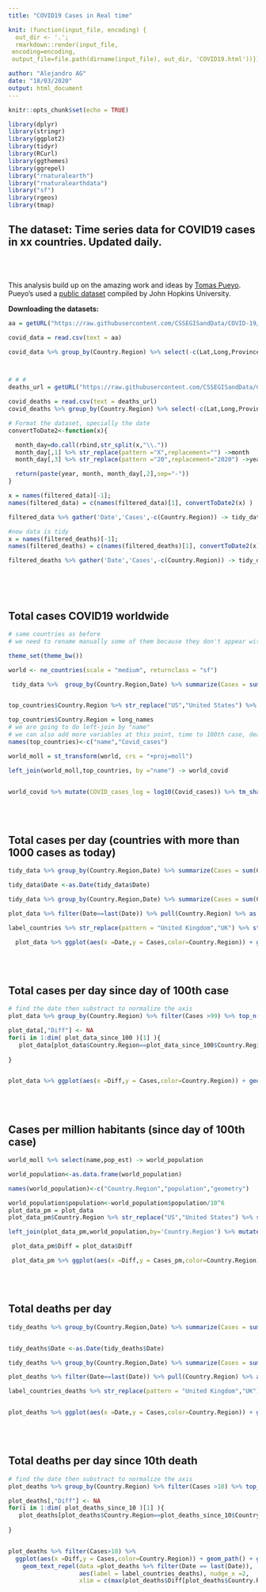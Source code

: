 ```yaml
---
title: "COVID19 Cases in Real time"

knit: (function(input_file, encoding) {
  out_dir <- '.';
  rmarkdown::render(input_file,
 encoding=encoding,
 output_file=file.path(dirname(input_file), out_dir, 'COVID19.html'))})

author: "Alejandro AG"
date: "18/03/2020"
output: html_document
---
```


```r
knitr::opts_chunk$set(echo = TRUE)
```


```r
library(dplyr)
library(stringr)
library(ggplot2)
library(tidyr)
library(RCurl)
library(ggthemes)
library(ggrepel)
library("rnaturalearth")
library("rnaturalearthdata")
library("sf")
library(rgeos)
library(tmap)
```

## The dataset: Time series data for COVID19 cases in xx countries. Updated daily. 

<br><br>

This analysis build up on the amazing work and ideas by  [Tomas Pueyo](https://medium.com/@tomaspueyo/coronavirus-act-today-or-people-will-die-f4d3d9cd99ca). Pueyo's used a [public dataset](https://github.com/CSSEGISandData/COVID-19/blob/master/csse_covid_19_data/csse_covid_19_time_series/time_series_19-covid-Confirmed.csv) compiled by John Hopkins University. 



**Downloading the datasets:**


```r
aa = getURL("https://raw.githubusercontent.com/CSSEGISandData/COVID-19/master/csse_covid_19_data/csse_covid_19_time_series/time_series_19-covid-Confirmed.csv")

covid_data = read.csv(text = aa)

covid_data %>% group_by(Country.Region) %>% select(-c(Lat,Long,Province.State)) -> filtered_data



# # #
deaths_url = getURL("https://raw.githubusercontent.com/CSSEGISandData/COVID-19/master/csse_covid_19_data/csse_covid_19_time_series/time_series_19-covid-Deaths.csv")

covid_deaths = read.csv(text = deaths_url)
covid_deaths %>% group_by(Country.Region) %>% select(-c(Lat,Long,Province.State)) -> filtered_deaths


```


```r
# Format the dataset, specially the date 
convertToDate2<-function(x){     

  month_day=do.call(rbind,str_split(x,"\\."))
  month_day[,1] %>% str_replace(pattern ="X",replacement="") ->month
  month_day[,3] %>% str_replace(pattern ="20",replacement="2020") ->year

  return(paste(year, month, month_day[,2],sep="-"))
}

x = names(filtered_data)[-1];
names(filtered_data) = c(names(filtered_data)[1], convertToDate2(x) )

filtered_data %>% gather('Date','Cases',-c(Country.Region)) -> tidy_data

#now data is tidy 
x = names(filtered_deaths)[-1];
names(filtered_deaths) = c(names(filtered_deaths)[1], convertToDate2(x) )

filtered_deaths %>% gather('Date','Cases',-c(Country.Region)) -> tidy_deaths



```
<br><br>


## Total cases COVID19 worldwide


```r
# same countries as before
# we need to rename manually some of them because they don't appear with the same name as in the data frame

theme_set(theme_bw())

world <- ne_countries(scale = "medium", returnclass = "sf")

 tidy_data %>%  group_by(Country.Region,Date) %>% summarize(Cases = sum(Cases))  %>% group_by(Country.Region) %>% summarize(max = max(Cases)) %>% arrange(desc(max)) %>% select(Country.Region,max) -> top_countries


top_countries$Country.Region %>% str_replace("US","United States") %>% str_replace("Korea, South","Korea") -> long_names

top_countries$Country.Region = long_names
# we are going to do left-join by "name"
# we can also add more variables at this point, time to 100th case, death rate, etc
names(top_countries)<-c("name","Covid_cases")

world_moll = st_transform(world, crs = "+proj=moll")

left_join(world_moll,top_countries, by ="name") -> world_covid


world_covid %>% mutate(COVID_cases_log = log10(Covid_cases)) %>% tm_shape() + tm_fill(col="Covid_cases",breaks = 10^(0:5),title = paste("COVID19 cases",format(Sys.Date(),'%b/%d')), legend.format =list(format="f", big.mark = ',',scientific = T),style ="cont") + tm_borders()  + tm_layout(legend.outside = F,legend.text.size = 1.5,legend.title.size = 2)
```

<br><br>


## Total cases per day (countries with more than 1000 cases as today)

```r
tidy_data %>% group_by(Country.Region,Date) %>% summarize(Cases = sum(Cases)) %>% filter(Cases ==max(Cases)) %>% arrange(desc(Cases)) %>% filter(Cases>=1000) %>% select(Country.Region) -> plot_countries

tidy_data$Date <-as.Date(tidy_data$Date)

tidy_data %>% group_by(Country.Region,Date) %>% summarize(Cases = sum(Cases)) %>% filter(Country.Region %in% plot_countries$Country.Region) %>% filter(Country.Region!="China") %>% filter(Date>as.Date('2020-02-14')) -> plot_data 

plot_data %>% filter(Date==last(Date)) %>% pull(Country.Region) %>% as.character() -> label_countries 

label_countries %>% str_replace(pattern = "United Kingdom","UK") %>% str_replace("Korea, South","S Korea") -> label_countries


```


```r
  plot_data %>% ggplot(aes(x =Date,y = Cases,color=Country.Region)) + geom_path() + geom_point() + scale_x_date(date_labels = "%b/%d")  + theme_economist(base_size = 16)  +  guides(color = FALSE)   + geom_text_repel(data =plot_data %>% filter(Date == last(Date)), aes(label = label_countries), nudge_x =2,xlim = c(last(plot_data$Date),NA), hjust = 0, direction ='y',segment.size = 0.1, segment.colour = 'gray50',size = 4)  + xlim(as.Date('2020-02-14'), last(plot_data$Date) + 4 )

```

<br><br>

## Total cases per day since day of 100th case


```r



# find the date then substract to normalize the axis 
plot_data %>% group_by(Country.Region) %>% filter(Cases >99) %>% top_n(1,-Cases) -> plot_data_since_100

plot_data[,"Diff"] <- NA
for(i in 1:dim( plot_data_since_100 )[1] ){
   plot_data[plot_data$Country.Region==plot_data_since_100$Country.Region[i],]$Diff =  plot_data$Date[plot_data$Country.Region==plot_data_since_100$Country.Region[i]] - plot_data_since_100$Date[i]
    
}


plot_data %>% ggplot(aes(x =Diff,y = Cases,color=Country.Region)) + geom_path() + geom_point() + theme_economist(base_size = 16)  +  guides(color = FALSE)   + geom_text_repel(data =plot_data %>% filter(Date == last(Date)), aes(label = label_countries), nudge_x =2,xlim = c(max(plot_data$Diff),NA), hjust = 0, direction ='y',segment.size = 0.1, segment.colour = 'gray50',size = 4)  + xlim(0,max(plot_data$Diff)+4)


```


<br><br>

## Cases per million habitants (since day of 100th case)



```r


world_moll %>% select(name,pop_est) -> world_population

world_population<-as.data.frame(world_population)

names(world_population)<-c("Country.Region","population","geometry")

world_population$population<-world_population$population/10^6
plot_data_pm = plot_data
plot_data_pm$Country.Region %>% str_replace("US","United States") %>% str_replace("Korea, South","Korea") -> plot_data_pm$Country.Region

left_join(plot_data_pm,world_population,by='Country.Region') %>% mutate(Cases_pm = Cases/population) ->plot_data_pm

 plot_data_pm$Diff = plot_data$Diff

 plot_data_pm %>% ggplot(aes(x =Diff,y = Cases_pm,color=Country.Region)) + geom_path() + geom_point() + theme_economist(base_size = 16)  +  guides(color = FALSE)   + geom_text_repel(data =plot_data_pm %>% filter(Date == last(Date)), aes(label = label_countries), nudge_x =2,xlim = c(max(plot_data_pm$Diff),NA), hjust = 0, direction ='y',segment.size = 0.1, segment.colour = 'gray50',size = 4)  + xlim(0,max(plot_data$Diff)+4)

```






<br><br>

## Total deaths per day


```r
tidy_deaths %>% group_by(Country.Region,Date) %>% summarize(Cases = sum(Cases)) %>% filter(Cases ==max(Cases)) %>% arrange(desc(Cases)) %>% filter(Cases>=20) %>% select(Country.Region) -> plot_countries_deaths


tidy_deaths$Date <-as.Date(tidy_deaths$Date)

tidy_deaths %>% group_by(Country.Region,Date) %>% summarize(Cases = sum(Cases)) %>% filter(Country.Region %in% plot_countries_deaths$Country.Region)-> plot_deaths 

plot_deaths %>% filter(Date==last(Date)) %>% pull(Country.Region) %>% as.character() -> label_countries_deaths 

label_countries_deaths %>% str_replace(pattern = "United Kingdom","UK") %>% str_replace("Korea, South","S Korea") -> label_countries_deaths



```


```r
plot_deaths %>% ggplot(aes(x =Date,y = Cases,color=Country.Region)) + geom_path() + geom_point() + scale_x_date(date_labels = "%b/%d")  + theme_wsj(base_size = 16)  +  guides(color = FALSE)   + geom_text_repel(data =plot_deaths %>% filter(Date == last(Date)), aes(label = label_countries_deaths), nudge_x =2,xlim = c(last(plot_deaths$Date),NA), hjust = 0, direction ='y',segment.size = 0.2, segment.colour = 'gray50',size = 4)  + xlim(first(plot_deaths$Date) + 4, last(plot_deaths$Date) + 6 )
```


<br><br>

## Total deaths per day since 10th death


```r

# find the date then substract to normalize the axis 
plot_deaths %>% group_by(Country.Region) %>% filter(Cases >10) %>% top_n(1,-Cases) -> plot_deaths_since_10

plot_deaths[,"Diff"] <- NA
for(i in 1:dim( plot_deaths_since_10 )[1] ){
   plot_deaths[plot_deaths$Country.Region==plot_deaths_since_10$Country.Region[i],]$Diff =  plot_deaths$Date[plot_deaths$Country.Region==plot_deaths_since_10$Country.Region[i]] - plot_deaths_since_10$Date[i]
    
}


plot_deaths %>% filter(Cases>10) %>% 
  ggplot(aes(x =Diff,y = Cases,color=Country.Region)) + geom_path() + geom_point() + theme_wsj(base_size = 16)  +  guides(color = FALSE)   + 
    geom_text_repel(data =plot_deaths %>% filter(Date == last(Date)), 
                    aes(label = label_countries_deaths), nudge_x =2,
                    xlim = c(max(plot_deaths$Diff[plot_deaths$Country.Region=='Iran']) + 7,NA), hjust = 0, direction ='y',segment.size = 0.2, segment.colour = 'gray50',size = 4)  + xlim(0,max(plot_deaths$Diff)+4) + ylab("Number of deaths (log)") + xlab("Days since 10th death") + theme(axis.title=element_text(size=20))    + scale_y_continuous(trans="log10")+ annotation_logticks(sides = 'l')


```

